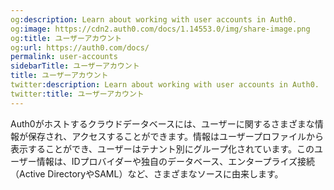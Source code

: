 ```yaml
---
og:description: Learn about working with user accounts in Auth0.
og:image: https://cdn2.auth0.com/docs/1.14553.0/img/share-image.png
og:title: ユーザーアカウント
og:url: https://auth0.com/docs/
permalink: user-accounts
sidebarTitle: ユーザーアカウント
title: ユーザーアカウント
twitter:description: Learn about working with user accounts in Auth0.
twitter:title: ユーザーアカウント
---
```


Auth0がホストするクラウドデータベースには、ユーザーに関するさまざまな情報が保存され、アクセスすることができます。情報はユーザープロファイルから表示することができ、ユーザーはテナント別にグループ化されています。このユーザー情報は、IDプロバイダーや独自のデータベース、エンタープライズ接続（Active DirectoryやSAML）など、さまざまなソースに由来します。